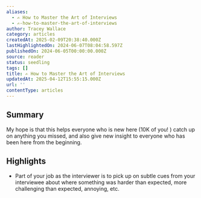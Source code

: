 ```yaml
---
aliases:
  - ✍️ How to Master the Art of Interviews
  - ✍️-how-to-master-the-art-of-interviews
author: Tracey Wallace
category: articles
createdAt: 2025-02-09T20:38:40.000Z
lastHighlightedOn: 2024-06-07T08:04:58.597Z
publishedOn: 2024-06-05T00:00:00.000Z
source: reader
status: seedling
tags: []
title: ✍️ How to Master the Art of Interviews
updatedAt: 2025-04-12T15:55:15.000Z
url: ''
contentType: articles
---
```

## Summary

My hope is that this helps everyone who is new here (10K of you! ) catch up on anything you missed, and also give new insight to everyone who has been here from the beginning.

## Highlights

- Part of your job as the interviewer is to pick up on subtle cues from your interviewee about where something was harder than expected, more challenging than expected, annoying, etc.
